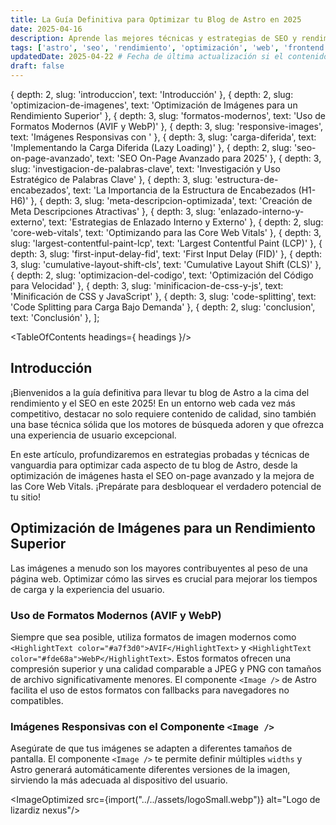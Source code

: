 ```yaml
---
title: La Guía Definitiva para Optimizar tu Blog de Astro en 2025
date: 2025-04-16
description: Aprende las mejores técnicas y estrategias de SEO y rendimiento para que tu blog de Astro alcance su máximo potencial en 2025.
tags: ['astro', 'seo', 'rendimiento', 'optimización', 'web', 'frontend']
updatedDate: 2025-04-22 # Fecha de última actualización si el contenido cambia significativamente
draft: false
---
```



  { depth: 2, slug: 'introduccion', text: 'Introducción' },
  { depth: 2, slug: 'optimizacion-de-imagenes', text: 'Optimización de Imágenes para un Rendimiento Superior' },
  { depth: 3, slug: 'formatos-modernos', text: 'Uso de Formatos Modernos (AVIF y WebP)' },
  { depth: 3, slug: 'responsive-images', text: 'Imágenes Responsivas con <Image />' },
  { depth: 3, slug: 'carga-diferida', text: 'Implementando la Carga Diferida (Lazy Loading)' },
  { depth: 2, slug: 'seo-on-page-avanzado', text: 'SEO On-Page Avanzado para 2025' },
  { depth: 3, slug: 'investigacion-de-palabras-clave', text: 'Investigación y Uso Estratégico de Palabras Clave' },
  { depth: 3, slug: 'estructura-de-encabezados', text: 'La Importancia de la Estructura de Encabezados (H1-H6)' },
  { depth: 3, slug: 'meta-descripcion-optimizada', text: 'Creación de Meta Descripciones Atractivas' },
  { depth: 3, slug: 'enlazado-interno-y-externo', text: 'Estrategias de Enlazado Interno y Externo' },
  { depth: 2, slug: 'core-web-vitals', text: 'Optimizando para las Core Web Vitals' },
  { depth: 3, slug: 'largest-contentful-paint-lcp', text: 'Largest Contentful Paint (LCP)' },
  { depth: 3, slug: 'first-input-delay-fid', text: 'First Input Delay (FID)' },
  { depth: 3, slug: 'cumulative-layout-shift-cls', text: 'Cumulative Layout Shift (CLS)' },
  { depth: 2, slug: 'optimizacion-del-codigo', text: 'Optimización del Código para Velocidad' },
  { depth: 3, slug: 'minificacion-de-css-y-js', text: 'Minificación de CSS y JavaScript' },
  { depth: 3, slug: 'code-splitting', text: 'Code Splitting para Carga Bajo Demanda' },
  { depth: 2, slug: 'conclusion', text: 'Conclusión' },
];

<TableOfContents headings={ headings }/>

## Introducción

¡Bienvenidos a la guía definitiva para llevar tu blog de Astro a la cima del rendimiento y el SEO en este 2025! En un entorno web cada vez más competitivo, destacar no solo requiere contenido de calidad, sino también una base técnica sólida que los motores de búsqueda adoren y que ofrezca una experiencia de usuario excepcional.

En este artículo, profundizaremos en estrategias probadas y técnicas de vanguardia para optimizar cada aspecto de tu blog de Astro, desde la optimización de imágenes hasta el SEO on-page avanzado y la mejora de las Core Web Vitals. ¡Prepárate para desbloquear el verdadero potencial de tu sitio!

## Optimización de Imágenes para un Rendimiento Superior

Las imágenes a menudo son los mayores contribuyentes al peso de una página web. Optimizar cómo las sirves es crucial para mejorar los tiempos de carga y la experiencia del usuario.

### Uso de Formatos Modernos (AVIF y WebP)

Siempre que sea posible, utiliza formatos de imagen modernos como `<HighlightText color="#a7f3d0">AVIF</HighlightText>` y `<HighlightText color="#fde68a">WebP</HighlightText>`. Estos formatos ofrecen una compresión superior y una calidad comparable a JPEG y PNG con tamaños de archivo significativamente menores. El componente `<Image />` de Astro facilita el uso de estos formatos con fallbacks para navegadores no compatibles.

### Imágenes Responsivas con el Componente `<Image />`

Asegúrate de que tus imágenes se adapten a diferentes tamaños de pantalla. El componente `<Image />` te permite definir múltiples `widths` y Astro generará automáticamente diferentes versiones de la imagen, sirviendo la más adecuada al dispositivo del usuario.

<ImageOptimized src={import("../../assets/logoSmall.webp")} alt="Logo de lizardiz nexus"/>
